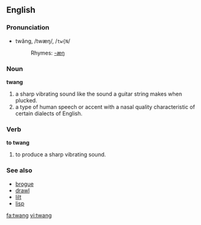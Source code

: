 ==English==
===Pronunciation===
*twăng, /twæŋ/, /<tt>tw{N</tt>/
*:Rhymes: [[Rhymes:English:-æŋ|-æŋ]]

===Noun===
'''twang'''

#a sharp vibrating sound like the sound a guitar string makes when plucked.
#a type of human speech or accent with a nasal quality characteristic of certain dialects of English.

===Verb===
'''to twang'''

#to produce a sharp vibrating sound.

===See also===
*[[brogue]]
*[[drawl]]
*[[lilt]]
*[[lisp]]

[[fa:twang]]
[[vi:twang]]
